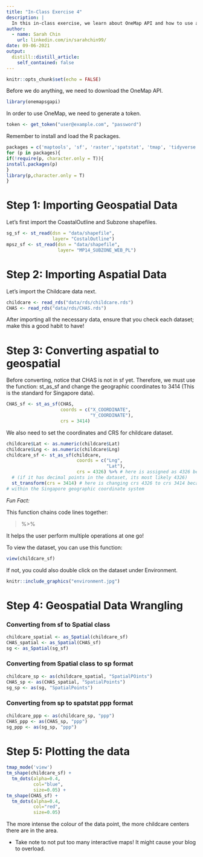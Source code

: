 ```yaml
---
title: "In-Class Exercise 4"
description: |
  In this in-class exercise, we learn about OneMap API and how to use and analyse the data. 
author:
  - name: Sarah Chin
    url: linkedin.com/in/sarahchin99/
date: 09-06-2021
output:
  distill::distill_article:
    self_contained: false
---
```



```r
knitr::opts_chunk$set(echo = FALSE)
```

Before we do anything, we need to download the OneMap API. 

``` r
library(onemapsgapi)
```

In order to use OneMap, we need to generate a token.

``` r
token <- get_token("user@example.com", "password")
```

Remember to install and load the R packages. 

``` r
packages = c('maptools', 'sf', 'raster','spatstat', 'tmap', 'tidyverse')
for (p in packages){
if(!require(p, character.only = T)){
install.packages(p)
}
library(p,character.only = T)
}
```

# Step 1: Importing Geospatial Data

Let's first import the CoastalOutline and Subzone shapefiles. 

``` r
sg_sf <- st_read(dsn = "data/shapefile", 
                 layer= "CostalOutline")
mpsz_sf <- st_read(dsn = "data/shapefile", 
                   layer= "MP14_SUBZONE_WEB_PL")
```

# Step 2: Importing Aspatial Data 

Let's import the Childcare data next.

``` r
childcare <- read_rds("data/rds/childcare.rds")
CHAS <- read_rds("data/rds/CHAS.rds")
```

After importing all the necessary data, ensure that you check each dataset; make this a good habit to have!

# Step 3: Converting aspatial to geospatial 

Before converting, notice that CHAS is not in sf yet. Therefore, we must use the function: st_as_sf and change the geographic coordinates to 3414 (This is the standard for Singapore data).

``` r
CHAS_sf <- st_as_sf(CHAS,
                    coords = c("X_COORDINATE",
                               "Y_COORDINATE"),
                    crs = 3414)
```

We also need to set the coordinates and CRS for childcare dataset. 

``` r
childcare$Lat <- as.numeric(childcare$Lat)
childcare$Lng <- as.numeric(childcare$Lng)
childcare_sf <- st_as_sf(childcare,
                          coords = c("Lng",
                                     "Lat"),
                          crs = 4326) %>% # here is assigned as 4326 because the data was originally 4326 
  # (if it has decimal points in the dataset, its most likely 4326)
  st_transform(crs = 3414) # here is changing crs 4326 to crs 3414 because we want to keep it equal and 
# within the Singapore geographic coordinate system
```

*Fun Fact:* 

This function chains code lines together: 

> %>%

It helps the user perform multiple operations at one go! 


To view the dataset, you can use this function: 

``` r
view(childcare_sf)
```

If not, you could also double click on the dataset under Environment. 

```r
knitr::include_graphics("environment.jpg")  
```

# Step 4: Geospatial Data Wrangling 

### Converting from sf to Spatial class

``` r
childcare_spatial <- as_Spatial(childcare_sf)
CHAS_spatial <- as_Spatial(CHAS_sf)
sg <- as_Spatial(sg_sf)
```


### Converting from Spatial class to sp format

``` r
childcare_sp <- as(childcare_spatial, "SpatialPOints")
CHAS_sp <- as(CHAS_spatial, "SpatialPoints")
sg_sp <- as(sg, "SpatialPoints")
```


### Converting from sp to spatstat ppp format 

``` r
childcare_ppp <- as(childcare_sp, "ppp")
CHAS_ppp <- as(CHAS_sp, "ppp")
sg_ppp <- as(sg_sp, "ppp")
```

# Step 5: Plotting the data

``` r
tmap_mode('view')
tm_shape(childcare_sf) +
  tm_dots(alpha=0.4,
          col="blue",
          size=0.05) +
tm_shape(CHAS_sf) +
  tm_dots(alpha=0.4,
          col="red",
          size=0.05)
```

The more intense the colour of the data point, the more childcare centers there are in the area. 

* Take note to not put too many interactive maps! It might cause your blog to overload.


